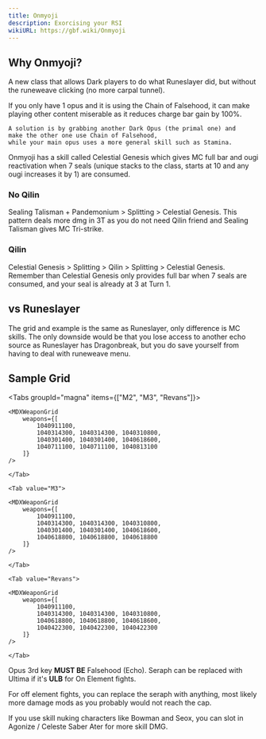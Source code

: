 ```yaml
---
title: Onmyoji
description: Exorcising your RSI
wikiURL: https://gbf.wiki/Onmyoji
---
```


## Why Onmyoji?

A new class that allows Dark players to do what Runeslayer did,
but without the runeweave clicking (no more carpal tunnel).

<MDXCallout title="2 Opus-es" type="tip">
	If you only have 1 opus and it is using the Chain of Falsehood, it can make
	playing other content miserable as it reduces charge bar gain by 100%.

    A solution is by grabbing another Dark Opus (the primal one) and
    make the other one use Chain of Falsehood,
    while your main opus uses a more general skill such as Stamina.

</MDXCallout>

Onmyoji has a skill called Celestial Genesis which gives MC full bar and
ougi reactivation when 7 seals (unique stacks to the class, starts at 10 and
any ougi increases it by 1) are consumed.

### No Qilin

Sealing Talisman + Pandemonium > Splitting > Celestial Genesis.
This pattern deals more dmg in 3T as you do not need Qilin friend and Sealing Talisman gives MC Tri-strike.

### Qilin

Celestial Genesis > Splitting > Qilin > Splitting > Celestial Genesis.
Remember than Celestial Genesis only provides full bar when 7 seals are consumed,
and your seal is already at 3 at Turn 1.

## vs Runeslayer

The grid and example is the same as Runeslayer, only difference is MC skills.
The only downside would be that you lose access to another echo source as Runeslayer has Dragonbreak,
but you do save yourself from having to deal with runeweave menu.

## Sample Grid

<Tabs groupId="magna" items={["M2", "M3", "Revans"]}>
    <Tab value="M2">

    <MDXWeaponGrid
        weapons={[
            1040911100,
            1040314300, 1040314300, 1040310800,
            1040301400, 1040301400, 1040618600,
            1040711100, 1040711100, 1040813100
        ]}
    />

    </Tab>

    <Tab value="M3">

    <MDXWeaponGrid
        weapons={[
            1040911100,
            1040314300, 1040314300, 1040310800,
            1040301400, 1040301400, 1040618600,
            1040618800, 1040618800, 1040618800
        ]}
    />

    </Tab>

    <Tab value="Revans">

    <MDXWeaponGrid
        weapons={[
            1040911100,
            1040314300, 1040314300, 1040310800,
            1040618800, 1040618800, 1040618600,
            1040422300, 1040422300, 1040422300
        ]}
    />

    </Tab>

</Tabs>

Opus 3rd key **MUST BE** Falsehood (Echo).
Seraph can be replaced with Ultima if it's **ULB** for On Element fights.

For off element fights, you can replace the seraph with anything,
most likely more damage mods as you probably would not reach the cap.

If you use skill nuking characters like Bowman and Seox, you can slot in
Agonize / Celeste Saber Ater for more skill DMG.
